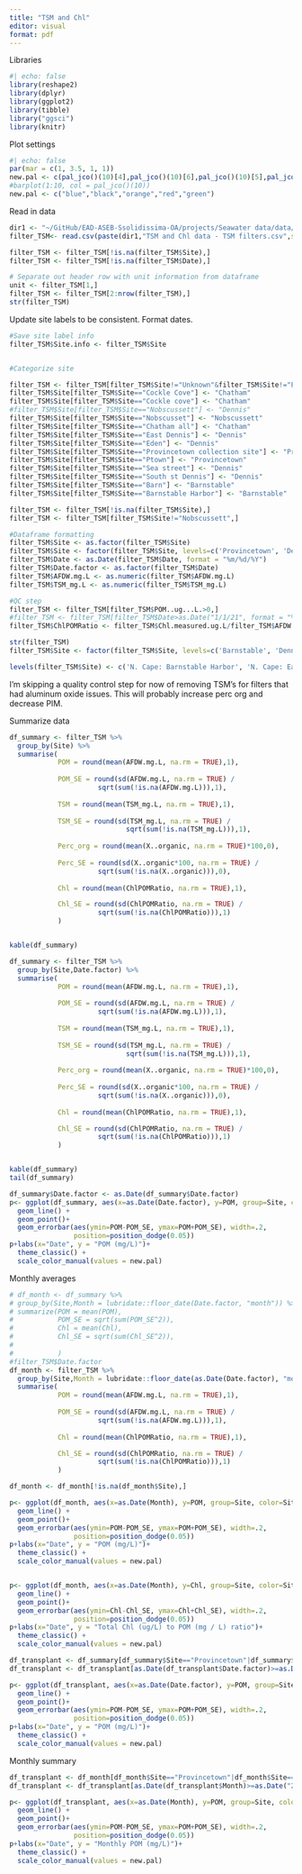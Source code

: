 ```yaml
---
title: "TSM and Chl"
editor: visual
format: pdf
---
```


Libraries

```r
#| echo: false
library(reshape2)
library(dplyr)
library(ggplot2)
library(tibble)
library("ggsci")
library(knitr)
```

Plot settings

```r
#| echo: false
par(mar = c(1, 3.5, 1, 1))
new.pal <- c(pal_jco()(10)[4],pal_jco()(10)[6],pal_jco()(10)[5],pal_jco()(10)[2],'grey57','grey80')
#barplot(1:10, col = pal_jco()(10))
new.pal <- c("blue","black","orange","red","green")

```

Read in data

```r
dir1 <- "~/GitHub/EAD-ASEB-Ssolidissima-OA/projects/Seawater data/data/TSM and Chl/"
filter_TSM<- read.csv(paste(dir1,"TSM and Chl data - TSM filters.csv",sep = ""), header = TRUE, stringsAsFactors = FALSE)

filter_TSM <- filter_TSM[!is.na(filter_TSM$Site),]
filter_TSM <- filter_TSM[!is.na(filter_TSM$Date),]

# Separate out header row with unit information from dataframe
unit <- filter_TSM[1,]
filter_TSM <- filter_TSM[2:nrow(filter_TSM),]
str(filter_TSM)
```

Update site labels to be consistent. Format dates.

```r
#Save site label info
filter_TSM$Site.info <- filter_TSM$Site


#Categorize site

filter_TSM <- filter_TSM[filter_TSM$Site!="Unknown"&filter_TSM$Site!="Popponesset Bay",] 
filter_TSM$Site[filter_TSM$Site=="Cockle Cove"] <- "Chatham"
filter_TSM$Site[filter_TSM$Site=="Cockle cove"] <- "Chatham"
#filter_TSM$Site[filter_TSM$Site=="Nobscussett"] <- "Dennis"
filter_TSM$Site[filter_TSM$Site=="Nobscusset"] <- "Nobscussett"
filter_TSM$Site[filter_TSM$Site=="Chatham all"] <- "Chatham"
filter_TSM$Site[filter_TSM$Site=="East Dennis"] <- "Dennis"
filter_TSM$Site[filter_TSM$Site=="Eden"] <- "Dennis"
filter_TSM$Site[filter_TSM$Site=="Provincetown collection site"] <- "Provincetown"
filter_TSM$Site[filter_TSM$Site=="Ptown"] <- "Provincetown"
filter_TSM$Site[filter_TSM$Site=="Sea street"] <- "Dennis"
filter_TSM$Site[filter_TSM$Site=="South st Dennis"] <- "Dennis"
filter_TSM$Site[filter_TSM$Site=="Barn"] <- "Barnstable"
filter_TSM$Site[filter_TSM$Site=="Barnstable Harbor"] <- "Barnstable"

filter_TSM <- filter_TSM[!is.na(filter_TSM$Site),]
filter_TSM <- filter_TSM[filter_TSM$Site!="Nobscussett",]

#Dataframe formatting
filter_TSM$Site <- as.factor(filter_TSM$Site)
filter_TSM$Site <- factor(filter_TSM$Site, levels=c('Provincetown', 'Dennis', "Nobscussett", 'Barnstable', "Chatham","Eel Pond"))
filter_TSM$Date <- as.Date(filter_TSM$Date, format = "%m/%d/%Y")
filter_TSM$Date.factor <- as.factor(filter_TSM$Date)
filter_TSM$AFDW.mg.L <- as.numeric(filter_TSM$AFDW.mg.L)
filter_TSM$TSM_mg.L <- as.numeric(filter_TSM$TSM_mg.L)

#QC step
filter_TSM <- filter_TSM[filter_TSM$POM..ug...L.>0,]
#filter_TSM <- filter_TSM[filter_TSM$Date>as.Date("1/1/21", format = "%m/%d/%Y"),]
filter_TSM$ChlPOMRatio <- filter_TSM$Chl.measured.ug.L/filter_TSM$AFDW.mg.L

str(filter_TSM)
filter_TSM$Site <- factor(filter_TSM$Site, levels=c('Barnstable', 'Dennis', 'Provincetown',"Chatham", "Eel Pond"))

levels(filter_TSM$Site) <- c('N. Cape: Barnstable Harbor', 'N. Cape: East Dennis', 'N. Cape: Provincetown Bay', "S. Cape: Cockle Cove, Chatham", "S. Cape: Eel Pond E Falmouth")

```

I'm skipping a quality control step for now of removing TSM's for filters that had aluminum oxide issues. This will probably increase perc org and decrease PIM.

Summarize data

```r
df_summary <- filter_TSM %>% 
  group_by(Site) %>% 
  summarise(
            POM = round(mean(AFDW.mg.L, na.rm = TRUE),1),
            
            POM_SE = round(sd(AFDW.mg.L, na.rm = TRUE) / 
                      sqrt(sum(!is.na(AFDW.mg.L))),1),
            
            TSM = round(mean(TSM_mg.L, na.rm = TRUE),1),
            
            TSM_SE = round(sd(TSM_mg.L, na.rm = TRUE) / 
                             sqrt(sum(!is.na(TSM_mg.L))),1),
            
            Perc_org = round(mean(X..organic, na.rm = TRUE)*100,0),
            
            Perc_SE = round(sd(X..organic*100, na.rm = TRUE) / 
                      sqrt(sum(!is.na(X..organic))),0),
            
            Chl = round(mean(ChlPOMRatio, na.rm = TRUE),1),

            Chl_SE = round(sd(ChlPOMRatio, na.rm = TRUE) / 
                      sqrt(sum(!is.na(ChlPOMRatio))),1)
            )


kable(df_summary)

df_summary <- filter_TSM %>% 
  group_by(Site,Date.factor) %>% 
  summarise(
            POM = round(mean(AFDW.mg.L, na.rm = TRUE),1),
            
            POM_SE = round(sd(AFDW.mg.L, na.rm = TRUE) / 
                      sqrt(sum(!is.na(AFDW.mg.L))),1),
            
            TSM = round(mean(TSM_mg.L, na.rm = TRUE),1),
            
            TSM_SE = round(sd(TSM_mg.L, na.rm = TRUE) / 
                             sqrt(sum(!is.na(TSM_mg.L))),1),
            
            Perc_org = round(mean(X..organic, na.rm = TRUE)*100,0),
            
            Perc_SE = round(sd(X..organic*100, na.rm = TRUE) / 
                      sqrt(sum(!is.na(X..organic))),0),
            
            Chl = round(mean(ChlPOMRatio, na.rm = TRUE),1),

            Chl_SE = round(sd(ChlPOMRatio, na.rm = TRUE) / 
                      sqrt(sum(!is.na(ChlPOMRatio))),1)
            )


kable(df_summary)
tail(df_summary)
```

```r
df_summary$Date.factor <- as.Date(df_summary$Date.factor) 
p<- ggplot(df_summary, aes(x=as.Date(Date.factor), y=POM, group=Site, color=Site)) + 
  geom_line() +
  geom_point()+
  geom_errorbar(aes(ymin=POM-POM_SE, ymax=POM+POM_SE), width=.2,
                position=position_dodge(0.05))
p+labs(x="Date", y = "POM (mg/L)")+
  theme_classic() +
  scale_color_manual(values = new.pal)

```

Monthly averages

```r
# df_month <- df_summary %>%
# group_by(Site,Month = lubridate::floor_date(Date.factor, "month")) %>%
# summarize(POM = mean(POM),
#           POM_SE = sqrt(sum(POM_SE^2)),
#           Chl = mean(Chl),
#           Chl_SE = sqrt(sum(Chl_SE^2)),
# 
#           )
#filter_TSM$Date.factor
df_month <- filter_TSM %>% 
  group_by(Site,Month = lubridate::floor_date(as.Date(Date.factor), "month")) %>% 
  summarise(
            POM = round(mean(AFDW.mg.L, na.rm = TRUE),1),
            
            POM_SE = round(sd(AFDW.mg.L, na.rm = TRUE) / 
                      sqrt(sum(!is.na(AFDW.mg.L))),1),
            
            Chl = round(mean(ChlPOMRatio, na.rm = TRUE),1),

            Chl_SE = round(sd(ChlPOMRatio, na.rm = TRUE) / 
                      sqrt(sum(!is.na(ChlPOMRatio))),1)
            )

df_month <- df_month[!is.na(df_month$Site),]

p<- ggplot(df_month, aes(x=as.Date(Month), y=POM, group=Site, color=Site)) + 
  geom_line() +
  geom_point()+
  geom_errorbar(aes(ymin=POM-POM_SE, ymax=POM+POM_SE), width=.2,
                position=position_dodge(0.05))
p+labs(x="Date", y = "POM (mg/L)")+
  theme_classic() +
  scale_color_manual(values = new.pal)


p<- ggplot(df_month, aes(x=as.Date(Month), y=Chl, group=Site, color=Site)) + 
  geom_line() +
  geom_point()+
  geom_errorbar(aes(ymin=Chl-Chl_SE, ymax=Chl+Chl_SE), width=.2,
                position=position_dodge(0.05))
p+labs(x="Date", y = "Total Chl (ug/L) to POM (mg / L) ratio")+
  theme_classic() +
  scale_color_manual(values = new.pal)

```

```r
df_transplant <- df_summary[df_summary$Site=="Provincetown"|df_summary$Site=="Eel Pond",]
df_transplant <- df_transplant[as.Date(df_transplant$Date.factor)>=as.Date("2022-01-01"),]

p<- ggplot(df_transplant, aes(x=as.Date(Date.factor), y=POM, group=Site, color=Site)) + 
  geom_line() +
  geom_point()+
  geom_errorbar(aes(ymin=POM-POM_SE, ymax=POM+POM_SE), width=.2,
                position=position_dodge(0.05))
p+labs(x="Date", y = "POM (mg/L)")+
  theme_classic() +
  scale_color_manual(values = new.pal)

```

Monthly summary

```r
df_transplant <- df_month[df_month$Site=="Provincetown"|df_month$Site=="Eel Pond",]
df_transplant <- df_transplant[as.Date(df_transplant$Month)>=as.Date("2022-01-01"),]

p<- ggplot(df_transplant, aes(x=as.Date(Month), y=POM, group=Site, color=Site)) + 
  geom_line() +
  geom_point()+
  geom_errorbar(aes(ymin=POM-POM_SE, ymax=POM+POM_SE), width=.2,
                position=position_dodge(0.05))
p+labs(x="Date", y = "Monthly POM (mg/L)")+
  theme_classic() +
  scale_color_manual(values = new.pal)
```
